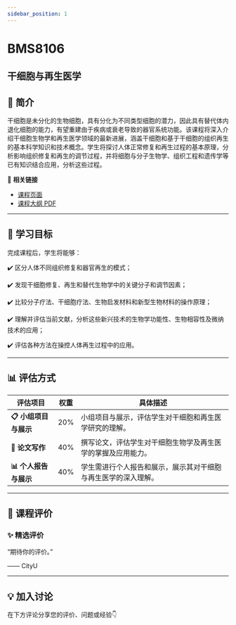 ```yaml
---
sidebar_position: 1
---
```


# BMS8106
## 干细胞与再生医学

## **📘 简介**
干细胞是未分化的生物细胞，具有分化为不同类型细胞的潜力，因此具有替代体内退化细胞的能力，有望重建由于疾病或衰老导致的器官系统功能。该课程将深入介绍干细胞生物学和再生医学领域的最新进展，涵盖干细胞和基于干细胞的组织再生的基本科学知识和技术概念。学生将探讨人体正常修复和再生过程的基本原理，分析影响组织修复和再生的调节过程，并将细胞与分子生物学、组织工程和遗传学等已有知识结合应用，分析这些过程。

🔗 **相关链接**
- [课程页面](https://www.cityu.edu.hk/catalogue/pg/202425/course/BMS8106.htm)
- [课程大纲 PDF](https://www.cityu.edu.hk/catalogue/pg/202425/course/BMS8106.pdf)

---

## **🎯 学习目标**

完成课程后，学生将能够：


✔️ 区分人体不同组织修复和器官再生的模式；

✔️ 发现干细胞修复、再生和替代生物学中的关键分子和调节因素；

✔️ 比较分子疗法、干细胞疗法、生物启发材料和新型生物材料的操作原理；

✔️ 理解并评估当前文献，分析这些新兴技术的生物学功能性、生物相容性及微纳技术的应用；

✔️ 评估各种方法在操控人体再生过程中的应用。

---

## **📊 评估方式**

| **评估项目**          | **权重** | **具体描述**                                                                                     |
|----------------------|---------|-----------------------------------------------------------------------------------------------|
| **📋 小组项目与展示**  | 20%     | 小组项目与展示，评估学生对干细胞和再生医学研究的理解。                                           |
| **📝 论文写作**        | 40%     | 撰写论文，评估学生对干细胞生物学及再生医学的掌握及应用能力。                                       |
| **📊 个人报告与展示**  | 40%     | 学生需进行个人报告和展示，展示其对干细胞与再生医学的深入理解。                                    |

---

## **💬 课程评价**

### ✨ **精选评价**
<div className={commentStyles.commentBox}>
    <p className={commentStyles.commentText}>
        “期待你的评价。”
    </p>
    <p className={commentStyles.commentAuthor}>—— CityU</p>
</div>

---

## **💡 加入讨论**

在下方评论分享您的评价、问题或经验👇
<Utterances />